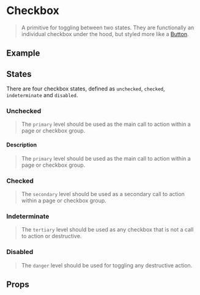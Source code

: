 
<Meta of={CheckboxStories} />

# Checkbox

> A primitive for toggling between two states. They are functionally an individual checkbox under the hood, but styled more like
> a [Button](?path=/docs/inputs-checkbox--documentation).

## Example

<Source dark />

## States

There are four checkbox states, defined as `unchecked`, `checked`, `indeterminate` and `disabled`.

### Unchecked

> The `primary` level should be used as the main call to action within a page or checkbox group.

<Canvas>
    <Story of={CheckboxStories.Unchecked} />
</Canvas>

#### Description

> The `primary` level should be used as the main call to action within a page or checkbox group.

<Canvas>
    <Story of={CheckboxStories.Description} />
</Canvas>

### Checked

> The `secondary` level should be used as a secondary call to action within a page or checkbox group.

<Canvas>
    <Story of={CheckboxStories.Checked} />
</Canvas>

### Indeterminate

> The `tertiary` level should be used as any checkbox that is not a call to action or destructive.

<Canvas>
    <Story of={CheckboxStories.Indeterminate} />
</Canvas>

### Disabled

> The `danger` level should be used for toggling any destructive action.

<Canvas>
    <Story of={CheckboxStories.Disabled} />
</Canvas>

## Props

<ArgsTable />
